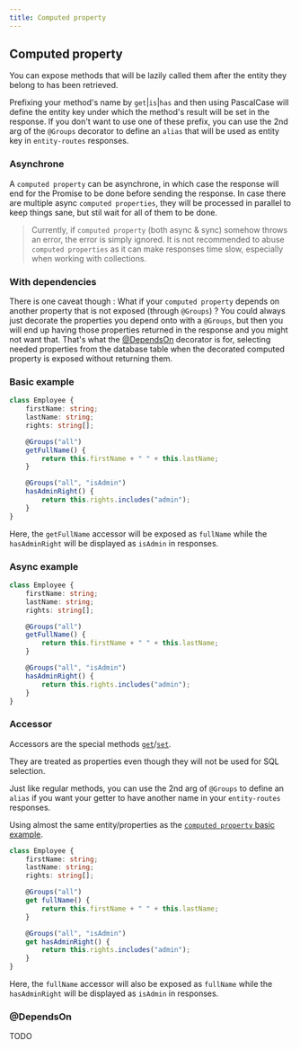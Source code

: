```yaml
---
title: Computed property
---
```



## Computed property

You can expose methods that will be lazily called them after the entity they belong to has been retrieved.

Prefixing your method's name by `get`|`is`|`has` and then using PascalCase will define the entity key under which the
method's result will be set in the response. If you don't want to use one of these prefix, you can use the 2nd arg of
the `@Groups` decorator to define an `alias` that will be used as entity key in `entity-routes` responses.

### Asynchrone

A `computed property` can be asynchrone, in which case the response will end for the Promise to be done before sending
the response. In case there are multiple async `computed properties`, they will be processed in parallel to keep things
sane, but stil wait for all of them to be done.

> Currently, if `computed property` (both async & sync) somehow throws an error, the error is simply ignored. It is not
> recommended to abuse `computed properties` as it can make responses time slow, especially when working with
> collections.

### With dependencies

There is one caveat though : What if your `computed property` depends on another property that is not exposed (through
`@Groups`) ? You could always just decorate the properties you depend onto with a `@Groups`, but then you will end up
having those properties returned in the response and you might not want that. That's what the [@DependsOn](#depends-on)
decorator is for, selecting needed properties from the database table when the decorated computed property is exposed
without returning them.

### Basic example

```ts
class Employee {
    firstName: string;
    lastName: string;
    rights: string[];

    @Groups("all")
    getFullName() {
        return this.firstName + " " + this.lastName;
    }

    @Groups("all", "isAdmin")
    hasAdminRight() {
        return this.rights.includes("admin");
    }
}
```

Here, the `getFullName` accessor will be exposed as `fullName` while the `hasAdminRight` will be displayed as `isAdmin`
in responses.

### Async example

```ts
class Employee {
    firstName: string;
    lastName: string;
    rights: string[];

    @Groups("all")
    getFullName() {
        return this.firstName + " " + this.lastName;
    }

    @Groups("all", "isAdmin")
    hasAdminRight() {
        return this.rights.includes("admin");
    }
}
```

### Accessor

Accessors are the special methods
[`get`](https://developer.mozilla.org/en-US/docs/Web/JavaScript/Reference/Functions/get)/[`set`](https://developer.mozilla.org/en-US/docs/Web/JavaScript/Reference/Functions/set).

They are treated as properties even though they will not be used for SQL selection.

<DocAlert status="info">

Just like regular methods, you can use the 2nd arg of `@Groups` to define an `alias` if you want your getter to have
another name in your `entity-routes` responses.

</DocAlert>

Using almost the same entity/properties as the [`computed property` basic example](#basic-example).

```ts
class Employee {
    firstName: string;
    lastName: string;
    rights: string[];

    @Groups("all")
    get fullName() {
        return this.firstName + " " + this.lastName;
    }

    @Groups("all", "isAdmin")
    get hasAdminRight() {
        return this.rights.includes("admin");
    }
}
```

Here, the `fullName` accessor will also be exposed as `fullName` while the `hasAdminRight` will be displayed as
`isAdmin` in responses.

### @DependsOn

TODO
